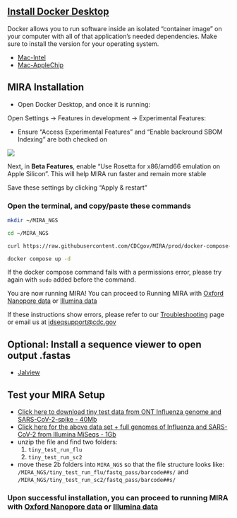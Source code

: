 ## [Install Docker Desktop](https://www.docker.com/products/docker-desktop/)
Docker allows you to run software inside an isolated "container image" on your computer with all of that application's needed dependencies. Make sure to install the version for your operating system.

- [Mac-Intel](https://desktop.docker.com/mac/main/amd64/Docker.dmg?utm_source=docker&utm_medium=webreferral&utm_campaign=dd-smartbutton&utm_location=module)
- [Mac-AppleChip](https://desktop.docker.com/mac/main/arm64/Docker.dmg?utm_source=docker&utm_medium=webreferral&utm_campaign=dd-smartbutton&utm_location=module)


## MIRA Installation

- Open Docker Desktop, and once it is running:

Open Settings -> Features in development -> Experimental Features:

- Ensure "Access Experimental Features" and "Enable backround SBOM Indexing" are both checked on


![](images/docker_features_in_development.png)


Next, in __Beta Features__, enable "Use Rosetta for x86/amd66 emulation on Apple Silicon". This will help MIRA run faster and remain more stable


Save these settings by clicking "Apply & restart"



### Open the terminal, and copy/paste these commands ###

```bash
mkdir ~/MIRA_NGS

cd ~/MIRA_NGS
```

```bash
curl https://raw.githubusercontent.com/CDCgov/MIRA/prod/docker-compose-cdcgov.yml | sed "s%/path/to/data%$(pwd)/%g" > docker-compose.yml
```

```bash
docker compose up -d
```

If the docker compose command fails with a permissions error, please try again with `sudo` added before the command.

You are now running MIRA! You can proceed to Running MIRA with [Oxford Nanopore data](./running-mira.html) or [Illumina data](./running-mira-illumina.html)

If these instructions show errors, please refer to our [Troubleshooting](./troubleshooting.html) page or email us at [idseqsupport@cdc.gov](mailto:idseqsupport@cdc.gov)

## Optional: Install a sequence viewer to open output .fastas
- [Jalview](https://www.jalview.org/download/)

## Test your MIRA Setup
    
- [Click here to download tiny test data from ONT Influenza genome and SARS-CoV-2-spike - 40Mb](https://centersfordiseasecontrol.sharefile.com/d-s839d7319e9b04e2baba07b4d328f02c2)
- [Click here for the above data set + full genomes of Influenza and SARS-CoV-2 from Illumina MiSeqs - 1Gb](https://centersfordiseasecontrol.sharefile.com/d-s3c52c0b25c2243078f506d60bd787c62)
- unzip the file and find two folders:
    1. `tiny_test_run_flu`
    2. `tiny_test_run_sc2`
- move these 2b folders into `MIRA_NGS` so that the file structure looks like: `/MIRA_NGS/tiny_test_run_flu/fastq_pass/barcode##s/` and `/MIRA_NGS/tiny_test_run_sc2/fastq_pass/barcode##s/`

### Upon successful installation, you can proceed to running MIRA with [Oxford Nanopore data](./running-mira-cli.html) or [Illumina data](./running-mira-cli-illumina.html)
